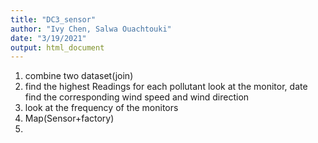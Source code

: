 ```yaml
---
title: "DC3_sensor"
author: "Ivy Chen, Salwa Ouachtouki"
date: "3/19/2021"
output: html_document
---
```


1. combine two dataset(join)
2. find the highest Readings for each pollutant
look at the monitor, date find the corresponding wind speed and wind direction
3. look at the frequency of the monitors
4. Map(Sensor+factory)
4. 